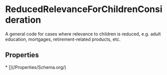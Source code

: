   
# ReducedRelevanceForChildrenConsideration

A general code for cases where relevance to children is reduced, e.g. adult education, mortgages, retirement-related products, etc.

## Properties

<Grid>
* [](/Properties/Schema.org/)
</Grid>


